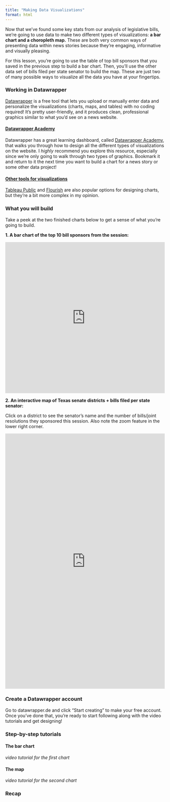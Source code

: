 ```yaml
---
title: "Making Data Visualizations"
format: html
---
```


Now that we've found some key stats from our analysis of legislative bills, we're going to use data to make two different types of visualizations: **a bar chart and a choropleth map.** These are both very common ways of presenting data within news stories because they're engaging, informative and visually pleasing.

For this lesson, you're going to use the table of top bill sponsors that you saved in the previous step to build a bar chart. Then, you'll use the other data set of bills filed per state senator to build the map. These are just two of many possible ways to visualize all the data you have at your fingertips.

### Working in Datawrapper

[Datawrapper](https://www.datawrapper.de/) is a free tool that lets you upload or manually enter data and personalize the visualizations (charts, maps, and tables) with no coding required! It's pretty user-friendly, and it produces clean, professional graphics similar to what you'd see on a news website.

#### [Datawrapper Academy]{.underline}

Datawrapper has a great learning dashboard, called [Datawrapper Academy](https://academy.datawrapper.de/), that walks you through how to design all the different types of visualizations on the website. I *highly* recommend you explore this resource, especially since we're only going to walk through two types of graphics. Bookmark it and return to it the next time you want to build a chart for a news story or some other data project!

#### [Other tools for visualizations]{.underline}

[Tableau Public](https://public.tableau.com/app/discover) and [Flourish](https://flourish.studio/) are also popular options for designing charts, but they're a bit more complex in my opinion.

### What you will build

Take a peek at the two finished charts below to get a sense of what you're going to build.

**1. A bar chart of the top 10 bill sponsors from the session:**

```{=html}
<iframe title="Top sponsors in the 89th Texas Legislative Session" aria-label="Bar Chart" id="datawrapper-chart-bVCvf" src="https://datawrapper.dwcdn.net/bVCvf/1/" scrolling="no" frameborder="0" style="width: 0; min-width: 100% !important; border: none;" height="476" data-external="1"></iframe><script type="text/javascript">!function(){"use strict";window.addEventListener("message",(function(a){if(void 0!==a.data["datawrapper-height"]){var e=document.querySelectorAll("iframe");for(var t in a.data["datawrapper-height"])for(var r,i=0;r=e[i];i++)if(r.contentWindow===a.source){var d=a.data["datawrapper-height"][t]+"px";r.style.height=d}}}))}();
</script>
```

**2. An interactive map of Texas senate districts + bills filed per state senator:**

::: {.callout-tip title="Tip"}
Click on a district to see the senator's name and the number of bills/joint resolutions they sponsored this session. Also note the zoom feature in the lower right corner.
:::

```{=html}
<iframe title="Which Texas senators sponsored the most legislation this session, and who do they represent? " aria-label="Map" id="datawrapper-chart-59Y00" src="https://datawrapper.dwcdn.net/59Y00/3/" scrolling="no" frameborder="0" style="width: 0; min-width: 100% !important; border: none;" height="804" data-external="1"></iframe><script type="text/javascript">!function(){"use strict";window.addEventListener("message",(function(a){if(void 0!==a.data["datawrapper-height"]){var e=document.querySelectorAll("iframe");for(var t in a.data["datawrapper-height"])for(var r,i=0;r=e[i];i++)if(r.contentWindow===a.source){var d=a.data["datawrapper-height"][t]+"px";r.style.height=d}}}))}();
</script>
```

### Create a Datawrapper account

Go to datawrapper.de and click "Start creating" to make your free account. Once you've done that, you're ready to start following along with the video tutorials and get designing!

### Step-by-step tutorials

#### **The bar chart**

*video tutorial for the first chart*

#### **The map**

*video tutorial for the second chart*

### Recap
